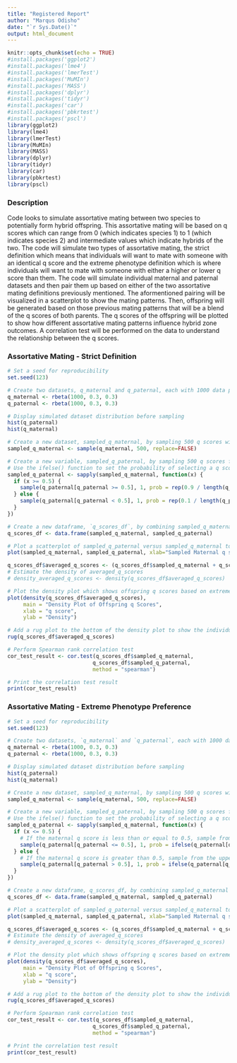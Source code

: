 ```yaml
---
title: "Registered Report"
author: "Marqus Odisho"
date: "`r Sys.Date()`"
output: html_document
---
```


```r
knitr::opts_chunk$set(echo = TRUE)
#install.packages('ggplot2')
#install.packages('lme4')
#install.packages('lmerTest')
#install.packages('MuMIn')
#install.packages('MASS')
#install.packages('dplyr')
#install.packages('tidyr')
#install.packages('car')
#install.packages('pbkrtest')
#install.packages('pscl')
library(ggplot2)
library(lme4)
library(lmerTest)
library(MuMIn)
library(MASS)
library(dplyr)
library(tidyr)
library(car)
library(pbkrtest)
library(pscl)
```

### Description

Code looks to simulate assortative mating between two species to potentially form hybrid offspring. This assortative mating will be based on q scores which can range from 0 (which indicates species 1) to 1 (which indicates species 2) and intermediate values which indicate hybrids of the two. The code will simulate two types of assortative mating, the strict definition which means that individuals will want to mate with someone with an identical q score and the extreme phenotype definition which is where individuals will want to mate with someone with either a higher or lower q score than them. The code will simulate individual maternal and paternal datasets and then pair them up based on either of the two assortative mating definitions previously mentioned. The aformentioned pairing will be visualized in a scatterplot to show the mating patterns. Then, offspring will be generated based on those previous mating patterns that will be a blend of the q scores of both parents. The q scores of the offspring will be plotted to show how different assortative mating patterns influence hybrid zone outcomes. A correlation test will be performed on the data to understand the relationship between the q scores.  

### Assortative Mating - Strict Definition
```r
# Set a seed for reproducibility
set.seed(123)

# Create two datasets, q_maternal and q_paternal, each with 1000 data points following a beta distribution where the most common q scores are 1 or 0 but there are hybrids
q_maternal <- rbeta(1000, 0.3, 0.3)
q_paternal <- rbeta(1000, 0.3, 0.3)

# Display simulated dataset distribution before sampling
hist(q_paternal)
hist(q_maternal)

# Create a new dataset, sampled_q_maternal, by sampling 500 q scores without replacement from the q_maternal dataset
sampled_q_maternal <- sample(q_maternal, 500, replace=FALSE)

# Create a new variable, sampled_q_paternal, by sampling 500 q scores from the q_paternal dataset
# Use the ifelse() function to set the probability of selecting a q score from q_paternal based on the corresponding q score in sampled_q_maternal
sampled_q_paternal <- sapply(sampled_q_maternal, function(x) {
  if (x >= 0.5) {
    sample(q_paternal[q_paternal >= 0.5], 1, prob = rep(0.9 / length(q_paternal[q_paternal >= 0.5]), length(q_paternal[q_paternal >= 0.5])))
  } else {
    sample(q_paternal[q_paternal < 0.5], 1, prob = rep(0.1 / length(q_paternal[q_paternal < 0.5]), length(q_paternal[q_paternal < 0.5])))
  }
})

# Create a new dataframe, `q_scores_df`, by combining sampled_q_maternal and sampled_q_paternal
q_scores_df <- data.frame(sampled_q_maternal, sampled_q_paternal)

# Plot a scatterplot of sampled_q_paternal versus sampled_q_maternal to visualize the relationship between the two variables where mating is based on having a similar q score
plot(sampled_q_maternal, sampled_q_paternal, xlab="Sampled Maternal q scores", ylab="Sampled Paternal q scores", main="Scatterplot of Maternal vs Paternal q scores")

q_scores_df$averaged_q_scores <- (q_scores_df$sampled_q_maternal + q_scores_df$sampled_q_paternal) / 2
# Estimate the density of averaged_q_scores
# density_averaged_q_scores <- density(q_scores_df$averaged_q_scores)

# Plot the density plot which shows offspring q scores based on extreme phenotype assortative mating
plot(density(q_scores_df$averaged_q_scores), 
     main = "Density Plot of Offspring q Scores",
     xlab = "q score",
     ylab = "Density")

# Add a rug plot to the bottom of the density plot to show the individual data points that make up the distribution
rug(q_scores_df$averaged_q_scores)

# Perform Spearman rank correlation test
cor_test_result <- cor.test(q_scores_df$sampled_q_maternal, 
                           q_scores_df$sampled_q_paternal, 
                           method = "spearman")

# Print the correlation test result
print(cor_test_result)
```

### Assortative Mating - Extreme Phenotype Preference
```r
# Set a seed for reproducibility
set.seed(123)

# Create two datasets, `q_maternal` and `q_paternal`, each with 1000 data points following a beta distribution
q_maternal <- rbeta(1000, 0.3, 0.3)
q_paternal <- rbeta(1000, 0.3, 0.3)

# Display simulated dataset distribution before sampling
hist(q_paternal)
hist(q_maternal)

# Create a new dataset, sampled_q_maternal, by sampling 500 q scores without replacement from the q_maternal dataset
sampled_q_maternal <- sample(q_maternal, 500, replace=FALSE)

# Create a new variable, sampled_q_paternal, by sampling 500 q scores from the q_paternal dataset
# Use the ifelse() function to set the probability of selecting a q score from q_paternal based on the corresponding q score in sampled_q_maternal
sampled_q_paternal <- sapply(sampled_q_maternal, function(x) {
  if (x <= 0.5) {
    # If the maternal q score is less than or equal to 0.5, sample from the lower half of the paternal q scores with higher probability
    sample(q_paternal[q_paternal <= 0.5], 1, prob = ifelse(q_paternal[q_paternal <= 0.5] <= 0.25, 0.9, 0.1))
  } else {
    # If the maternal q score is greater than 0.5, sample from the upper half of the paternal q scores with higher probability
    sample(q_paternal[q_paternal > 0.5], 1, prob = ifelse(q_paternal[q_paternal > 0.5] >= 0.75, 0.9, 0.1))
  }
})

# Create a new dataframe, q_scores_df, by combining sampled_q_maternal and sampled_q_paternal
q_scores_df <- data.frame(sampled_q_maternal, sampled_q_paternal)

# Plot a scatterplot of sampled_q_paternal versus sampled_q_maternal to visualize the relationship between the two variables where they are paired based on extreme q score preference
plot(sampled_q_maternal, sampled_q_paternal, xlab="Sampled Maternal q scores", ylab="Sampled Paternal q scores", main="Scatterplot of Maternal vs Paternal q scores")

q_scores_df$averaged_q_scores <- (q_scores_df$sampled_q_maternal + q_scores_df$sampled_q_paternal) / 2
# Estimate the density of averaged_q_scores
# density_averaged_q_scores <- density(q_scores_df$averaged_q_scores)

# Plot the density plot which shows offspring q scores based on extreme phenotype assortative mating
plot(density(q_scores_df$averaged_q_scores), 
     main = "Density Plot of Offspring q Scores",
     xlab = "q score",
     ylab = "Density")

# Add a rug plot to the bottom of the density plot to show the individual data points that make up the distribution
rug(q_scores_df$averaged_q_scores)

# Perform Spearman rank correlation test
cor_test_result <- cor.test(q_scores_df$sampled_q_maternal, 
                           q_scores_df$sampled_q_paternal, 
                           method = "spearman")

# Print the correlation test result
print(cor_test_result)
```

